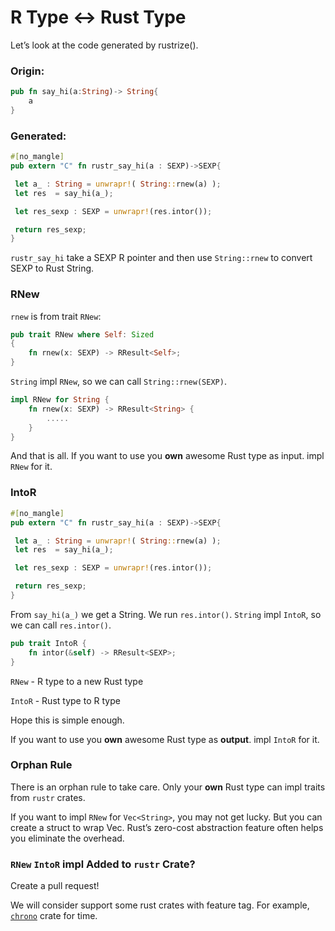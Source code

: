 # R Type <-> Rust Type

Let's look at the code generated by rustrize().

### Origin:

```rust
pub fn say_hi(a:String)-> String{
	a
}
```


### Generated:

```rust
#[no_mangle]
pub extern "C" fn rustr_say_hi(a : SEXP)->SEXP{

 let a_ : String = unwrapr!( String::rnew(a) );
 let res  = say_hi(a_);

 let res_sexp : SEXP = unwrapr!(res.intor());

 return res_sexp;
}
```

`rustr_say_hi`  take a SEXP R pointer and then use `String::rnew` to convert SEXP to Rust String.

### RNew

`rnew` is from trait `RNew`:

```rust
pub trait RNew where Self: Sized
{
    fn rnew(x: SEXP) -> RResult<Self>;
}
```

`String` impl `RNew`, so we can call `String::rnew(SEXP)`.

```rust
impl RNew for String {
    fn rnew(x: SEXP) -> RResult<String> {
        .....
    }
}
```  

And that is all. If you want to use you **own** awesome Rust type as input. impl `RNew` for it.

### IntoR

```rust
#[no_mangle]
pub extern "C" fn rustr_say_hi(a : SEXP)->SEXP{

 let a_ : String = unwrapr!( String::rnew(a) );
 let res  = say_hi(a_);

 let res_sexp : SEXP = unwrapr!(res.intor());

 return res_sexp;
}
```

From `say_hi(a_)` we get a String. We run `res.intor()`. `String` impl `IntoR`, so we can call `res.intor()`.

```rust
pub trait IntoR {
    fn intor(&self) -> RResult<SEXP>;
}
```

`RNew` - R type to a new Rust type

`IntoR` - Rust type to R type

Hope this is simple enough.

If you want to use you **own** awesome Rust type as **output**. impl `IntoR` for it.

### Orphan Rule

There is an orphan rule to take care. Only your **own** Rust type can impl traits from `rustr` crates.

If you want to impl `RNew` for `Vec<String>`, you may not get lucky. But you can create a struct to wrap Vec<String>. Rust's zero-cost abstraction feature often helps you eliminate the overhead.

### `RNew` `IntoR` impl Added to `rustr` Crate? 

Create a pull request! 

We will consider support some rust crates with feature tag. For example, [`chrono`](https://github.com/lifthrasiir/rust-chrono) crate for time.
